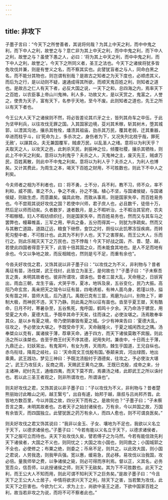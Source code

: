 ```yaml
---
---
---
```

title: 非攻下
---




子墨子言曰：“今天下之所誉善者，其说将何哉？为其上中天之利，而中中鬼之利，而下中人之利，故誉之与？意亡非为其上中天之利，而中中鬼之利，而下中人之利，故誉之与？虽使下愚之人，必曰：‘将为其上中天之利，而中中鬼之利，而下中人之利，故誉之’。今天下之所同义者，圣王之法也。今天下之诸侯将犹多皆免攻伐并兼，则是有誉义之名，而不察其实也。此譬犹盲者之与人，同命白黑之名，而不能分其物也，则岂谓有别哉？是故古之知者之为天下度也，必顺虑其义，而后为之行，是以动则不疑，速通成得其所欲，而顺天鬼百姓之利，则知者之道也。是故古之仁人有天下者，必反大国之说，一天下之和，总四海之内，焉率天下之百姓，以农臣事上帝山川鬼神。利人多，功故又大，是以天赏之，鬼富之，人誉之，使贵为天子，富有天下，名参乎天地，至今不废。此则知者之道也，先王之所以有天下者也。

今王公大人天下之诸侯则不然，将必皆差论其爪牙之士，皆列其舟车之卒伍，于此为坚甲利兵，以往攻伐无罪之国。入其国家边境，芟刈其禾稼，斩其树木，堕其城郭，以湮其沟池，攘杀其牲牷，燔溃其祖庙，劲杀其万民，覆其老弱，迁其重器，卒进而柱乎斗，曰‘死命为上，多杀次之，身伤者为下，又况失列北桡乎哉，罪死无赦’，以譂其众。夫无兼国覆军，贼虐万民，以乱圣人之绪。意将以为利天乎？夫取天之人，以攻天之邑，此刺杀天民，剥振神之位，倾覆社稷，攘杀其牺牲，则此上不中天之利矣。意将以为利鬼乎？夫杀之人，灭鬼神之主，废灭先王，贼虐万民，百姓离散，则此中不中鬼之利矣。意将以为利人乎？夫杀之人，为利人也博矣。又计其费此，为周生之本，竭天下百姓之财用，不可胜数也，则此下不中人之利矣。

今夫师者之相为不利者也，曰：将不勇，士不分，兵不利，教不习，师不众，率不利和，威不圉，害之不久，争之不疾，孙之不强。植心不坚，与国诸侯疑，与国诸侯疑，则敌生虑，而意羸矣。偏具此物，而致从事焉，则是国家失卒，而百姓易务也。今不尝观其说好攻伐之国？若使中兴师，君子庶人也，必且数千，徒倍十万，然后足以师而动矣。久者数岁，速者数月，是上不暇听治，士不暇治其官府，农夫不暇稼穑，妇人不暇纺绩织纴，则是国家失卒，而百姓易务也，然而又与其车马之罢弊也，幔幕帷盖，三军之用，甲兵之备，五分而得其一，则犹为序疏矣。然而又与其散亡道路，道路辽远，粮食下继傺，食饮之时，厕役以此饥寒冻馁疾病，而转死沟壑中者，不可胜计也。此其为不利于人也，天下之害厚矣。而王公大人，乐而行之。则此乐贼灭天下之万民也，岂不悖哉！今天下好战之国，齐、晋、楚、越，若使此四国者得意于天下，此皆十倍其国之众，而未能食其地也。是人不足而地有余也。今又以争地之故，而反相贼也，然则是亏不足，而重有余也”。

今沓夫好攻伐之君，又饰其说以非子墨子曰：“以攻伐之为不义，非利物与？昔者禹征有苗，汤伐桀，武王伐纣，此皆立为圣王，是何故也？”子墨子曰：“子未察吾言之类，未明其故者也。彼非所谓攻，谓诛也。昔者三苗大乱，天命殛之，日妖宵出，雨血三朝，龙生于庙，犬哭乎巿，夏冰，地坼及泉，五谷变化，民乃大振。高阳乃命玄宫，禹亲把天之瑞令以征有苗，四电诱袛，有神人面鸟身，若瑾以侍，搤矢有苗之祥，苗师大乱，后乃遂几。禹既已克有三苗，焉磨为山川，别物上下，卿制大极，而神民不违，天下乃静。则此禹之所以征有苗也。沓至乎夏王桀，天有酷命，日月不时，寒暑杂至，五谷焦死，鬼呼国，鹤鸣十夕余。天乃命汤于镳宫，用受夏之大命，夏德大乱，予既卒其命于天矣，往而诛之，必使汝堪之。汤焉敢奉率其众，是以乡有夏之境，帝乃使阴暴毁有夏之城。少少有神来告曰：‘夏德大乱，往攻之，予必使汝大堪之。予既受命于天，天命融隆火，于夏之城闲西北之隅。汤奉桀众以克有，属诸侯于薄，荐章天命，通于四方，而天下诸侯莫敢不宾服。则此汤之所以诛桀也。沓至乎商王纣天不序其德，祀用失时。兼夜中，十日雨土于薄，九鼎迁止，妇妖宵出，有鬼宵吟，有女为男，天雨肉，棘生乎国道，王兄自纵也。赤鸟衔珪，降周之岐社，曰：‘天命周文王伐殷有国。’泰颠来宾，河出绿图，地出乘黄。武王践功，梦见三神曰：予既沈渍殷纣于酒德矣，往攻之，予必使汝大堪之’。武王乃攻狂夫，反商之周，天赐武王黄鸟之旗。王既已克殷，成帝之来，分主诸神，祀纣先王，通维四夷，而天下莫不宾，焉袭汤之绪，此即武王之所以诛纣也。若以此三圣王者观之，则非所谓攻也，所谓诛也”。

则夫好攻伐之君，又饰其说以非子墨子曰：“子以攻伐为不义，非利物与？昔者楚熊丽始讨此睢山之闲，越王繄亏”，出自有遽，始邦于越，唐叔与吕尚邦齐晋。此皆地方数百里，今以并国之故，四分天下而有之。是故何也？”子墨子曰；“子未察吾言之类，未明其故者也。古者天子之始封诸侯也，万有余，今以并国之故，万国有余皆灭，而四国独立。此譬犹医之药万有余人，而四人愈也，则不可谓良医矣。”

则夫好攻伐之君又饰其说曰：“我非以金玉、子女、壤地为不足也，我欲以义名立于天下，以德求诸侯也。”子墨子曰：“今若有能以义名立于天下，以德求诸侯者，天下之服可立而待也。夫天下处攻伐久矣，譬若傅子之为马然。今若有能信效先利天下诸侯者，大国之不义也，则同忧之；大国之攻小国也，则同救之；小国城郭之不全也，必使修之；布粟之绝，则委之；币帛不足，则共之。以此效大国，则小国之君说，人劳我逸，则我甲兵强。宽以惠，缓易急，民必移。易攻伐以治我国，攻必倍。量我师举之费，以争诸侯之毙，则必可得而序利焉。督以正，义其名，必务宽吾众，信吾师，以此授诸侯之师，则天下无敌矣。其为下不可胜数也。此天下之利，而王公大人不知而用，则此可谓不知利天下之巨务矣。”是故子墨子曰：“今且天下之王公大人士居子，中情将欲求兴天下之利，除天下之害，当若繁为攻伐，此实天下之巨害也。今欲为仁义，求为上士，尚欲中圣王之道，下欲中国家百姓之利，故当若非攻之为说，而将不可不察者此也。”